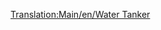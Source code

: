 [[Translation:Main/en/Water Tanker]]{{en/-}}{{Template:Wagons/Nl
|Naam=Watertanker
|Afbeelding=[[File:en/Watertanker.png]]
|NormaalKosten=£1,166 ($2,332)
|NormaalGewicht=25 / 50 t
|NormaalCapaciteit=25,000 liter water
|MonoKosten="
|MonoGewicht=25 / 55 t
|MonoCapaciteit=30,000 liter water
|MagKosten="
|MagGewicht=25 / 57 t
|MagCapaciteit=32,000 liter water
|Omschrijving=Een watertanker kan water transporteren bestemd voor [[Main/en/water tower|watertorens (EN)]] in [[Main/nl/gemeente|gemeentes]]. Deze wagon is alleen beschikbaar in het [[Main/en/klimaat/Nl#subtropisch|subtropische]] klimaat.
}}
